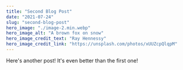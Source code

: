 ---
title: "Second Blog Post"
date: "2021-07-24"
slug: "second-blog-post"
hero_image: "./image-2.min.webp"
hero_image_alt: "A brown fox on snow"
hero_image_credit_text: "Ray Hennessy"
hero_image_credit_link: "https://unsplash.com/photos/xUUZcpQlqpM"
---

Here's another post! It's even better than the first one!
